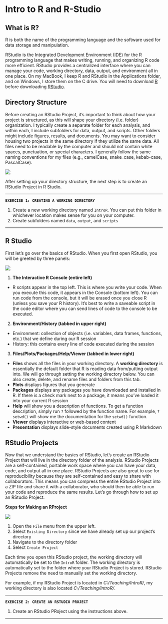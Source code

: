 # Intro to R and R-Studio {#intro}

## What is R?
R is both the name of the programming language and the software used for data storage and manipulation. 

RStudio is the Integrated Development Environment (IDE) for the R programming language that
makes writing, running, and organizing R code more efficient. RStudio provides a centralized interface where you can manage your code, working directory, data, output, and environment all in one place. On my MacBook, I keep R and RStudio in the Applications folder, and on Windows, I store them on the C drive. You will need to download [R](https://cran.r-project.org) before downloading [RStudio](https://posit.co/downloads/). 

## Directory Structure {#directory-structure}
Before creating an RStudio Project, it's important to think about how your project is structured, as this will shape your directory (i.e. folder) organization. I typically create a separate folder for each analysis, and within each, I include subfolders for data, output, and scripts. Other folders might include figures, results, and documents. You may want to consider housing two projects in the same directory if they utilize the same data. All files need to be readable by the computer and should not contain white spaces, punctuation, or special characters. I generally follow the same naming conventions for my files (e.g., camelCase, snake_case, kebab-case, PascalCase).

![](./docs/files/DirectoryStructure.png)

After setting up your directory structure, the next step is to create an RStudio Project
in R Studio.

***

**`EXERCISE 1: CREATING A WORKING DIRECTORY`**

1. Create a new working directory named `IntroR`. You can put this folder in whichever location makes sense for you on your computer.
2. Create subfolders named `data`, `output`, and `scripts`

***

## R Studio

First let's go over the basics of RStudio. When you first open RStudio, you will be greeted by three panels:

![](./docs/files/RStudio.png)

1) **The Interactive R Console (entire left)**
* R scripts appear in the top left. This is where you write your code. When you execute this code, it appears in the Console (bottom left). You can run code from the console, but it will be erased once you close R (unless you save your R history). It's best to write a saveable script in the code editor where you can send lines of code to the console to be executed.
2) **Environment/History (tabbed in upper right)**
* Environment: collection of objects (i.e. variables, data frames, functions, etc.) that we define during our R session
* History: this contains every line of code executed during the session
3) **Files/Plots/Packages/Help/Viewer (tabbed in lower right)**
  + **Files** shows all the files in your working directory. A **working directory** is essentially the default folder that R is reading data from/putting output into. We will go through setting the working directory below. You can also create, delete, and rename files and folders from this tab.
  + **Plots** displays figures that you generate
  + **Packages** displays any packages you have downloaded and installed in R. If there is a check mark next to a package, it means you've loaded it into your current R session
  + **Help** will show you a description of functions. To get a function description, simply run `?` followed by the function name. For example, `?setwd()` will show me the documentation for the `setwd()` function.
  + **Viewer** displays interactive or web-based content
  + **Presentation** displays slide-style documents created using R Markdown

## RStudio Projects
Now that we understand the basics of RStudio, let's create an RStudio Project that will live in the directory folder of the analysis. RStudio Projects are a self-contained, portable work space where you can have your data, code, and output all in one place. RStudio Projects are also great to use for reproducibility because they are self-contained and easy to share with collaborators. This means you can compress the entire RStudio Project into a ZIP file and share it with a collaborator, who should then be able to run your code and reproduce the same results. Let's go through how to set up an RStudio Project.

**Steps for Making an RProject**

![](./docs/files/RProject.png)

1) Open the `File` menu from the upper left.
2) Select `Existing Directory` since we have already set up our project's directory
3) Navigate to the directory folder
4) Select `Create Project`

Each time you open this RStudio project, the working directory will automatically be set to the `IntroR` folder. The working directory is automatically set to the folder where your RStudio Project is stored. RStudio Projects remove the need to manually set the working directory. 

For example, if my RStudio Project is located in <em>C:/Teaching/IntroR/</em>, my working directory is also located <em>C:/Teaching/IntroR/</em>. 

***

**`EXERCISE 2: CREATE AN RSTUDIO PROJECT`**

1. Create an RStudio PRoject using the instructions above.

***
